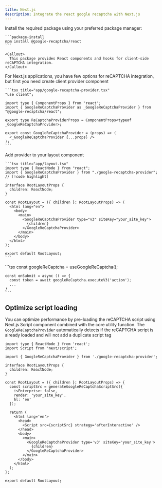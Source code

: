 ```yaml
---
title: Next.js
description: Integrate the react google recaptcha with Next.js
---
```



<Steps>
  <Step title="Installation">
    Install the required package using your preferred package manager:

    ```package-install
    npm install @google-recaptcha/react
    ```

    <Callout>
      This package provides React components and hooks for client-side reCAPTCHA integration.
    </Callout>

  </Step>

  <Step title="Create wrapper">
    For Next.js applications, you have few options for reCAPTCHA integration, but first you need create client provider component

    ```tsx title="app/google-recaptcha-provider.tsx"
    "use client";

    import type { ComponentProps } from "react";
    import { GoogleReCaptchaProvider as _GoogleReCaptchaProvider } from "@google-recaptcha/react";

    export type ReCaptchaProviderProps = ComponentProps<typeof _GoogleReCaptchaProvider>;

    export const GoogleReCaptchaProvider = (props) => (
      <_GoogleReCaptchaProvider {...props} />
    );
    ```

  </Step>

  <Step title="Add provider">
    Add provider to your layout component

    ```tsx title="app/layout.tsx"
    import type { ReactNode } from "react";
    import { GoogleReCaptchaProvider } from "./google-recaptcha-provider"; // [!code highlight]

    interface RootLayoutProps {
      children: ReactNode;
    }

    const RootLayout = ({ children }: RootLayoutProps) => (
      <html lang="en">
        <body>
          <main>
            <GoogleReCaptchaProvider type="v3" siteKey="your_site_key">
              {children}
            </GoogleReCaptchaProvider>
          </main>
        </body>
      </html>
    );

    export default RootLayout;
    ```

  </Step>

  <Step title="Use recapthca in your components">
    ```tsx
    const googleReCaptcha = useGoogleReCaptcha();

    const onSubmit = async () => {
      const token = await googleReCaptcha.executeV3('action');
      ...
    }
    ```

  </Step>
</Steps>

## Optimize script loading

You can optimize performance by pre-loading the reCAPTCHA script using Next.js Script component combined with the core utility function. The `GoogleReCaptchaProvider` automatically detects if the reCAPTCHA script is already loaded and will not add a duplicate script tag

```tsx title="app/layout.tsx"
import type { ReactNode } from 'react';
import Script from 'next/script';

import { GoogleReCaptchaProvider } from './google-recaptcha-provider';

interface RootLayoutProps {
  children: ReactNode;
}

const RootLayout = ({ children }: RootLayoutProps) => {
  const scriptSrc = generateGoogleReCaptchaScriptSrc({
    isEnterprise: false,
    render: 'your_site_key',
    hl: 'en'
  });

  return (
    <html lang='en'>
      <head>
        <Script src={scriptSrc} strategy='afterInteractive' />
      </head>
      <body>
        <main>
          <GoogleReCaptchaProvider type='v3' siteKey='your_site_key'>
            {children}
          </GoogleReCaptchaProvider>
        </main>
      </body>
    </html>
  );
};

export default RootLayout;
```
